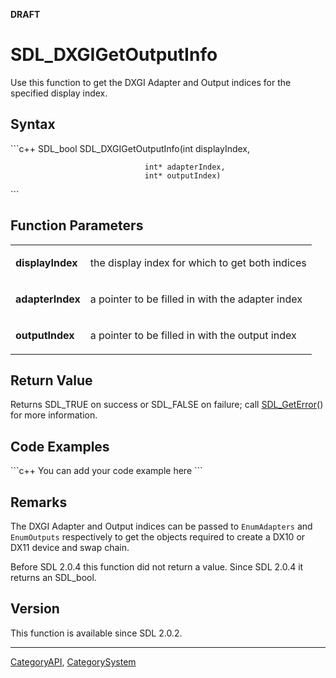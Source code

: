 '''DRAFT'''

<!-- #*^*^*^*^*See http://wiki.libsdl.org/moin.cgi/SGFunctions for details on editing this page*^*^*^*^* -->


= SDL_DXGIGetOutputInfo =
Use this function to get the DXGI Adapter and Output indices for the specified display index.




== Syntax ==
```c++
SDL_bool SDL_DXGIGetOutputInfo(int  displayIndex,
                               int* adapterIndex,
                               int* outputIndex)
```


== Function Parameters ==
{|
|'''displayIndex'''
|the display index for which to get both indices
|-
|'''adapterIndex'''
|a pointer to be filled in with the adapter index
|-
|'''outputIndex''' 
|a pointer to be filled in with the output index
|}


== Return Value ==
Returns SDL_TRUE on success or SDL_FALSE on failure; call [[SDL_GetError]]() for more information.


== Code Examples ==
```c++
You can add your code example here
```

<!-- #Leave this section as-is unless you have a code example to put in.  In that case, replace You can add your code example here with your code example following the Style Guide instructions.  Leave the rest of the markup alone and delete this comment. -->


== Remarks ==
The DXGI Adapter and Output indices can be passed to <code>EnumAdapters</code> and <code>EnumOutputs</code> respectively to get the objects required to create a DX10 or DX11 device and swap chain.

Before SDL 2.0.4 this function did not return a value. Since SDL 2.0.4 it returns an SDL_bool.


== Version ==
This function is available since SDL 2.0.2.

----
[[CategoryAPI]], [[CategorySystem]]
<!-- #See the Style Guide for instructions on editing the footer. -->
